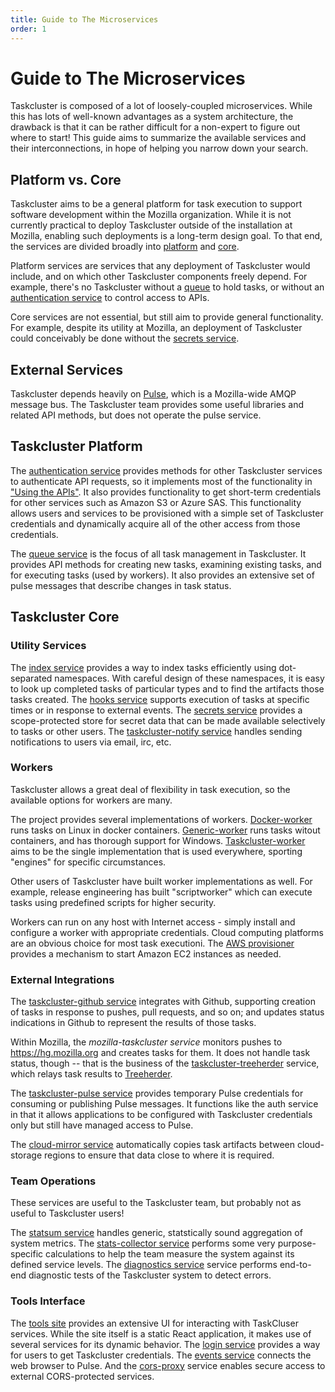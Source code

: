 ```yaml
---
title: Guide to The Microservices
order: 1
---
```


# Guide to The Microservices

Taskcluster is composed of a lot of loosely-coupled microservices.
While this has lots of well-known advantages as a system architecture, the drawback is that it can be rather difficult for a non-expert to figure out where to start!
This guide aims to summarize the available services and their interconnections, in hope of helping you narrow down your search.

## Platform vs. Core

Taskcluster aims to be a general platform for task execution to support software development within the Mozilla organization.
While it is not currently practical to deploy Taskcluster outside of the installation at Mozilla, enabling such deployments is a long-term design goal.
To that end, the services are divided broadly into [platform](platform) and [core](core).

Platform services are services that any deployment of Taskcluster would include, and on which other Taskcluster components freely depend.
For example, there's no Taskcluster without a [queue](platform/queue) to hold tasks, or without an [authentication service](platform/auth) to control access to APIs.

Core services are not essential, but still aim to provide general functionality.
For example, despite its utility at Mozilla, an deployment of Taskcluster could conceivably be done without the [secrets service](core/secrets).

## External Services

Taskcluster depends heavily on [Pulse](https://pulseguardian.mozilla.org/), which is a Mozilla-wide AMQP message bus.
The Taskcluster team provides some useful libraries and related API methods, but does not operate the pulse service.

## Taskcluster Platform

The [authentication service](platform/auth) provides methods for other Taskcluster services to authenticate API requests, so it implements most of the functionality in ["Using the APIs"](/docs/manual/integrations/apis).
It also provides functionality to get short-term credentials for other services such as Amazon S3 or Azure SAS.
This functionality allows users and services to be provisioned with a simple set of Taskcluster credentials and dynamically acquire all of the other access from those credentials.

The [queue service](platform/queue) is the focus of all task management in Taskcluster.
It provides API methods for creating new tasks, examining existing tasks, and for executing tasks (used by workers).
It also provides an extensive set of pulse messages that describe changes in task status.

## Taskcluster Core

### Utility Services

The [index service](core/index) provides a way to index tasks efficiently using dot-separated namespaces.
With careful design of these namespaces, it is easy to look up completed tasks of particular types and to find the artifacts those tasks created.
The [hooks service](core/hooks) supports execution of tasks at specific times or in response to external events.
The [secrets service](core/secrets) provides a scope-protected store for secret data that can be made available selectively to tasks or other users.
The [taskcluster-notify service](core/notify) handles sending notifications to users via email, irc, etc.

### Workers

Taskcluster allows a great deal of flexibility in task execution, so the available options for workers are many.

The project provides several implementations of workers.
[Docker-worker](workers/docker-worker) runs tasks on Linux in docker containers.
[Generic-worker](workers/generic-worker) runs tasks witout containers, and has thorough support for Windows.
[Taskcluster-worker](workers/taskcluster-worker) aims to be the single implementation that is used everywhere, sporting "engines" for specific circumstances.

Other users of Taskcluster have built worker implementations as well.
For example, release engineering has built "scriptworker" which can execute tasks using predefined scripts for higher security.

Workers can run on any host with Internet access - simply install and configure a worker with appropriate credentials.
Cloud computing platforms are an obvious choice for most task executioni.
The [AWS provisioner](integrations/aws-provisioner) provides a mechanism to start Amazon EC2 instances as needed.

### External Integrations

The [taskcluster-github service](integrations/github) integrates with Github, supporting creation of tasks in response to pushes, pull requests, and so on; and updates status indications in Github to represent the results of those tasks.

Within Mozilla, the *mozilla-taskcluster service* monitors pushes to https://hg.mozilla.org and creates tasks for them.
It does not handle task status, though -- that is the business of the [taskcluster-treeherder](integrations/treeherder) service, which relays task results to [Treeherder](https://treeherder.mozilla.org).

The [taskcluster-pulse service](integrations/pulse) provides temporary Pulse credentials for consuming or publishing Pulse messages.
It functions like the auth service in that it allows applications to be configured with Taskcluster credentials only but still have managed access to Pulse.

The [cloud-mirror service](integrations/cloud-mirror) automatically copies task artifacts between cloud-storage regions to ensure that data close to where it is required.

### Team Operations

These services are useful to the Taskcluster team, but probably not as useful to Taskcluster users!

The [statsum service](operations/statsum) handles generic, statstically sound aggregation of system metrics.
The [stats-collector service](operations/stats-collector) performs some very purpose-specific calculations to help the team measure the system against its defined service levels.
The [diagnostics service](operations/diagnostics) service performs end-to-end diagnostic tests of the Taskcluster system to detect errors.

### Tools Interface

The [tools site](https://tools.taskcluster.net/) provides an extensive UI for interacting with TaskCluser services.
While the site itself is a static React application, it makes use of several services for its dynamic behavior.
The [login service](integrations/login) provides a way for users to get Taskcluster credentials.
The [events service](core/events) connects the web browser to Pulse.
And the [cors-proxy](core/cors-proxy) service enables secure access to external CORS-protected services.
